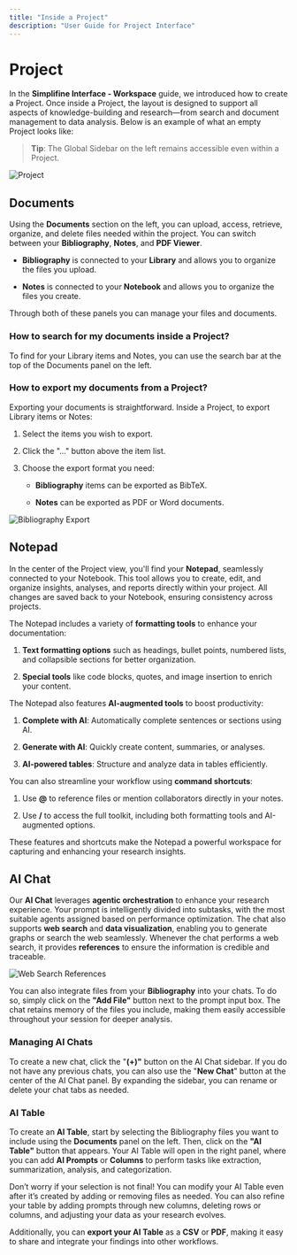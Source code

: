 ```yaml
---
title: "Inside a Project"
description: "User Guide for Project Interface"
---
```


# **Project**

In the **Simplifine Interface - Workspace** guide, we introduced how to create a Project. Once inside a Project, the layout is designed to support all aspects of knowledge-building and research—from search and document management to data analysis. Below is an example of what an empty Project looks like:

> **Tip**: The Global Sidebar on the left remains accessible even within a Project.

![Project](assets/project/Project.jpeg)

## **Documents**&#x20;

Using the **Documents** section on the left, you can upload, access, retrieve, organize, and delete files needed within the project. You can switch between your **Bibliography**, **Notes**, and **PDF Viewer**.&#x20;

* **Bibliography** is connected to your **Library** and allows you to organize the files you upload.

* **Notes** is connected to your **Notebook** and allows you to organize the files you create.

Through both of these panels you can manage your files and documents.&#x20;

### How to search for my documents inside a Project?

To find for your Library items and Notes, you can use the search bar at the top of the Documents panel on the left.

### How to export my documents from a Project?

Exporting your documents is straightforward. Inside a Project, to export Library items or Notes:

1. Select the items you wish to export.

2. Click the "..." button above the item list.

3. Choose the export format you need:

   * **Bibliography** items can be exported as BibTeX.

   * **Notes** can be exported as PDF or Word documents.

![Bibliography Export](assets/project/BibExport.gif)

## **Notepad**

In the center of the Project view, you'll find your **Notepad**, seamlessly connected to your Notebook. This tool allows you to create, edit, and organize insights, analyses, and reports directly within your project. All changes are saved back to your Notebook, ensuring consistency across projects.

The Notepad includes a variety of **formatting tools** to enhance your documentation:

1. **Text formatting options** such as headings, bullet points, numbered lists, and collapsible sections for better organization.

2. **Special tools** like code blocks, quotes, and image insertion to enrich your content.

The Notepad also features **AI-augmented tools** to boost productivity:

1. **Complete with AI**: Automatically complete sentences or sections using AI.

2. **Generate with AI**: Quickly create content, summaries, or analyses.

3. **AI-powered tables**: Structure and analyze data in tables efficiently.

You can also streamline your workflow using **command shortcuts**:

1. Use **@** to reference files or mention collaborators directly in your notes.

2. Use **/** to access the full toolkit, including both formatting tools and AI-augmented options.

These features and shortcuts make the Notepad a powerful workspace for capturing and enhancing your research insights.

## AI Chat

Our **AI Chat** leverages **agentic orchestration** to enhance your research experience. Your prompt is intelligently divided into subtasks, with the most suitable agents assigned based on performance optimization. The chat also supports **web search** and **data visualization**, enabling you to generate graphs or search the web seamlessly. Whenever the chat performs a web search, it provides **references** to ensure the information is credible and traceable.

![Web Search References](assets/project/WebSearchReferences.jpeg)

You can also integrate files from your **Bibliography** into your chats. To do so, simply click on the **"Add File"** button next to the prompt input box. The chat retains memory of the files you include, making them easily accessible throughout your session for deeper analysis.

### Managing AI Chats

To create a new chat, click the "**(+)"** button on the AI Chat sidebar. If you do not have any previous chats, you can also use the "**New Chat**" button at the center of the AI Chat panel. By expanding the sidebar, you can rename or delete your chat tabs as needed.

### **AI Table**

To create an **AI Table**, start by selecting the Bibliography files you want to include using the **Documents** panel on the left. Then, click on the **"AI Table"** button that appears. Your AI Table will open in the right panel, where you can add **AI Prompts** or **Columns** to perform tasks like extraction, summarization, analysis, and categorization.

Don’t worry if your selection is not final! You can modify your AI Table even after it’s created by adding or removing files as needed. You can also refine your table by adding prompts through new columns, deleting rows or columns, and adjusting your data as your research evolves.

Additionally, you can **export your AI Table** as a **CSV** or **PDF**, making it easy to share and integrate your findings into other workflows.